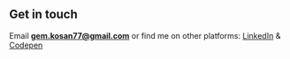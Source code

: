 ## Get in touch

Email **gem.kosan77@gmail.com** or find me on other platforms: [LinkedIn](https://www.linkedin.com/in/gemkosan/) & [Codepen](https://codepen.io/sp4cem0nkey)

